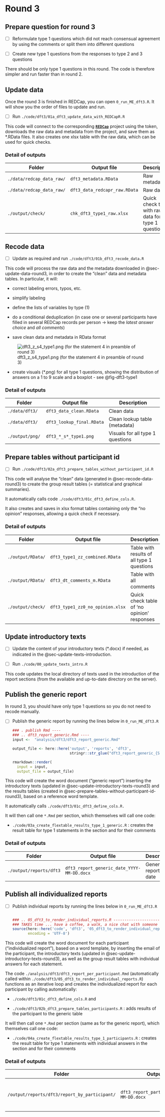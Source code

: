 # Round 3

## Prepare question for round 3 {#sec-prepare-questions-round3}

-   [ ] Reformulate type 1 questions which did not reach consensual agreement by using the comments or split them into different questions

-   [ ] Create new type 1 questions from the responses to type 2 and 3 questions

::: {.callout-note appearance="minimal"}
There should be only type 1 questions in this round. The code is therefore simpler and run faster than in round 2.
:::

## Update data {#sec-update-data-round3}

Once the round 3 is finished in REDCap, you can open `0_run_ME_dft3.R`. It will show you the order of files to update and run.

-   [ ] Run `./code/dft3/01a_dft3_update_data_with_REDCapR.R`

This code will connect to the corresponding [**`REDCap`**](https://projectredcap.org/) project using the token, downloads the raw data and metadata from the project, and save them as \*.RData files. It also creates one xlsx table with the raw data, which can be used for quick checks.

### Detail of outputs

| Folder                    | Output file                   | Description                                          |
|-------------------|---------------------|--------------------------------|
| `./data/redcap_data_raw/` | `dft3_metadata.RData`         | Raw metadata                                         |
| `./data/redcap_data_raw/` | `dft3_data_redcapr_raw.RData` | Raw data                                             |
| `./output/check/`         | `chk_dft3_type1_raw.xlsx`     | Quick check table with raw data for type 1 questions |

## Recode data {#sec-recode-data-round3}

-   [ ] Update as required and run `./code/dft3/01b_dft3_recode_data.R`

This code will process the raw data and the metadata downloaded in @sec-update-data-round3, in order to create the "clean" data and metadata tables. In particular, it will:

-   correct labeling errors, typos, etc.

-   simplify labeling

-   define the lists of variables by type (1)

-   do a conditional deduplication (in case one or several participants have filled in several REDCap records per person -\> keep the *latest answer choice* and *all comments*)

-   save clean data and metadata in RData format

::: column-margin
![dft3_z\_s4_type1.png (for the statement 4 in preamble of round 3)](_img/dft3_z_s4_type1.png){#fig-dft3-type1 fig-align="center"}
:::

-   create visuals (\*.png) for all type 1 questions, showing the distribution of answers on a 1 to 9 scale and a boxplot - see @fig-dft3-type1

### Detail of outputs

| Folder          | Output file               | Description                      |
|------------------|--------------------------|----------------------------|
| `./data/dft3/`  | `dft3_data_clean.RData`   | Clean data                       |
| `./data/dft3/`  | `dft3_lookup_final.RData` | Clean lookup table (metadata)    |
| `./output/png/` | `dft3_*_s*_type1.png`     | Visuals for all type 1 questions |

## Prepare tables without participant id {#sec-prepare-tables-without-participant-id-round3}

-   [ ] Run `./code/dft3/02a_dft3_prepare_tables_without_participant_id.R`

This code will analyse the "clean" data (generated in @sec-recode-data-round3) to create the group result tables (= statistical and graphical summaries).

It automatically calls code `./code/dft3/01c_dft3_define_cols.R.`

It also creates and saves in xlsx format tables containing only the "no opinion" responses, allowing a quick check if necessary.

### Detail of outputs

| Folder            | Output file                      | Description                                 |
|------------------|----------------------|--------------------------------|
| `./output/RData/` | `dft3_type1_zz_combined.RData`   | Table with results of all type 1 questions  |
| `./output/RData/` | `dft3_dt_comments_m.RData`       | Table with all comments                     |
| `./output/check/` | `dft3_type1_zz0_no_opinion.xlsx` | Quick check table of 'no opinion' responses |

## Update introductory texts {#sec-update-introductory-texts-round3}

-   [ ] Update the content of your introductory texts (\*.docx) if needed, as indicated in the @sec-update-texts-introduction.

-   [ ] Run `./code/00_update_texts_intro.R`

This code updates the local directory of texts used in the introduction of the report sections (from the available and up-to-date directory on the server).

## Publish the generic report {#sec-create-generic-report-round3}

In round 3, you should have only type 1 questions so you do not need to recode manually.

-   [ ] Publish the generic report by running the lines below in `0_run_ME_dft3.R`

    ``` r
    ### . publish Rmd ----
    ### .. dft3_report_generic.Rmd ----
    input <-  "analysis/dft3/dft3_report_generic.Rmd"

    output_file <- here::here('output', 'reports', 'dft3',
                              stringr::str_glue("dft3_report_generic_{Sys.Date()}.docx"))

    rmarkdown::render(
      input = input,
      output_file = output_file)
    ```

This code will create the word document ("generic report") inserting the introductory texts (updated in @sec-update-introductory-texts-round3) and the results tables (created in @sec-prepare-tables-without-participant-id-round3), based on a reference word template.

It automatically calls `./code/dft3/01c_dft3_define_cols.R.`

It will then call one `*.Rmd` per section, which themselves will call one code:

-   `./code/03a_create_flextable_results_type_1_generic.R` : creates the result table for type 1 statements in the section and for their comments

### Detail of outputs

| Folder                  | Output file                                | Description              |
|-------------------|---------------------------------|--------------------|
| `./output/reports/dft3` | `dft3_report_generic_date_YYYY-MM-DD.docx` | Generic report with date |

## Publish all individualized reports {#sec-publish-individualized-reports}

-   [ ] Publish individual reports by running the lines below in `0_run_ME_dft3.R`

    ``` r

    ### .. 05_dft3_to_render_individual_reports.R ------------------------------
    ### TAKES time ... have a coffee, a walk, a nice chat with someone ...
    source(here::here('code', 'dft3', '05_dft3_to_render_individual_reports.R'),
           encoding = 'UTF-8')
    ```

This code will create the word document for each participant ("individualized report"), based on a word template, by inserting the email of the participant, the introductory texts (updated in @sec-update-introductory-texts-round3), as well as the group result tables with individual answers for each statement.

The code `./analysis/dft3/dft3_report_per_participant.Rmd` (automatically called within `./code/dft3/05_dft3_to_render_individual_reports.R`) functions as an iterative loop and creates the individualized report for each participant by calling automatically:

-   `./code/dft3/01c_dft3_define_cols.R` and

-   `./code/dft3/02b_dft3_prepare_tables_participants.R` : adds results of the participant to the generic table

It will then call one `*.Rmd` per section (same as for the generic report), which themselves call one code:

-   `./code/04a_create_flextable_results_type_1_participants.R` : creates the result table for type 1 statements with individual answers in the section and for their comments

### Detail of outputs

| Folder                                        | Output file                                 | Description                                            |
|----------------------------|--------------------------|------------------|
| `/output/reports/dft3/report_by_participant/` | `dft3_report_participant_X_YYYY-MM-DD.docx` | Individualized reports (one per participant) with date |
